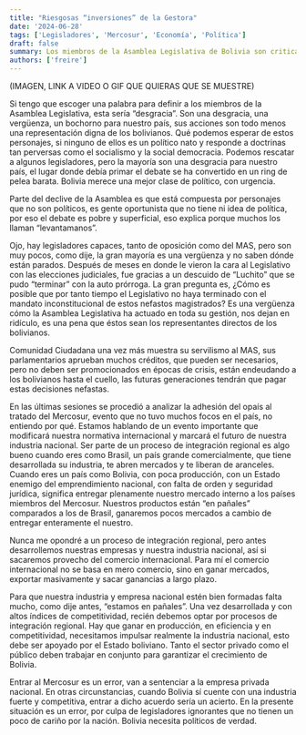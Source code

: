```yaml
---
title: "Riesgosas “inversiones” de la Gestora"
date: '2024-06-28'
tags: ['Legisladores', 'Mercosur', 'Economía', 'Política']
draft: false
summary: Los miembros de la Asamblea Legislativa de Bolivia son criticados por su falta de competencia y debilidad política, lo que ha llevado a una gestión pobre y decisiones económicas desastrosas. Bolivia necesita urgentemente mejores políticos.
authors: ['freire']
---
```


(IMAGEN, LINK A VIDEO O GIF QUE QUIERAS QUE SE MUESTRE)

Si tengo que escoger una palabra para definir a los miembros de la Asamblea Legislativa, esta sería “desgracia”. Son una desgracia, una vergüenza, un bochorno para nuestro país, sus acciones son todo menos una representación digna de los bolivianos. Qué podemos esperar de estos personajes, si ninguno de ellos es un político nato y responde a doctrinas tan perversas como el socialismo y la social democracia. Podemos rescatar a algunos legisladores, pero la mayoría son una desgracia para nuestro país, el lugar donde debía primar el debate se ha convertido en un ring de pelea barata. Bolivia merece una mejor clase de político, con urgencia.

Parte del declive de la Asamblea es que está compuesta por personajes que no son políticos, es gente oportunista que no tiene ni idea de política, por eso el debate es pobre y superficial, eso explica porque muchos los llaman “levantamanos”.

Ojo, hay legisladores capaces, tanto de oposición como del MAS, pero son muy pocos, como dije, la gran mayoría es una vergüenza y no saben dónde están parados.
Después de meses en donde le vieron la cara al Legislativo con las elecciones judiciales, fue gracias a un descuido de “Luchito” que se pudo “terminar” con la auto prórroga. La gran pregunta es, ¿Cómo es posible que por tanto tiempo el Legislativo no haya terminado con el mandato inconstitucional de estos nefastos magistrados? Es una vergüenza cómo la Asamblea Legislativa ha actuado en toda su gestión, nos dejan en ridículo, es una pena que éstos sean los representantes directos de los bolivianos.

Comunidad Ciudadana una vez más muestra su servilismo al MAS, sus parlamentarios aprueban muchos créditos, que pueden ser necesarios, pero no deben ser promocionados en épocas de crisis, están endeudando a los bolivianos hasta el cuello, las futuras generaciones tendrán que pagar estas decisiones nefastas.

En las últimas sesiones se procedió a analizar la adhesión del opaís al tratado del Mercosur, evento que no tuvo muchos focos en el país, no entiendo por qué. Estamos hablando de un evento importante que modificará nuestra normativa internacional y marcará el futuro de nuestra industria nacional. Ser parte de un proceso de integración regional es algo bueno cuando eres como Brasil, un país grande comercialmente, que tiene desarrollada su industria, te abren mercados y te liberan de aranceles. Cuando eres un país como Bolivia, con poca producción, con un Estado enemigo del emprendimiento nacional, con falta de orden y seguridad jurídica, significa entregar plenamente nuestro mercado interno a los países miembros del Mercosur. Nuestros productos están “en pañales” comparados a los de Brasil, ganaremos pocos mercados a cambio de entregar enteramente el nuestro.

Nunca me opondré a un proceso de integración regional, pero antes desarrollemos nuestras empresas y nuestra industria nacional, así si sacaremos provecho del comercio internacional. Para mí el comercio internacional no se basa en mero comercio, sino en ganar mercados, exportar masivamente y sacar ganancias a largo plazo.

Para que nuestra industria y empresa nacional estén bien formadas falta mucho, como dije antes, “estamos en pañales”. Una vez desarrollada y con altos índices de competitividad, recién debemos optar por procesos de integración regional. Hay que ganar en producción, en eficiencia y en competitividad, necesitamos impulsar realmente la industria nacional, esto debe ser apoyado por el Estado boliviano. Tanto el sector privado como el público deben trabajar en conjunto para garantizar el crecimiento de Bolivia.

Entrar al Mercosur es un error, van a sentenciar a la empresa privada nacional. En otras circunstancias, cuando Bolivia sí cuente con una industria fuerte y competitiva, entrar a dicho acuerdo sería un acierto. En la presente situación es un error, por culpa de legisladores ignorantes que no tienen un poco de cariño por la nación. Bolivia necesita políticos de verdad.
